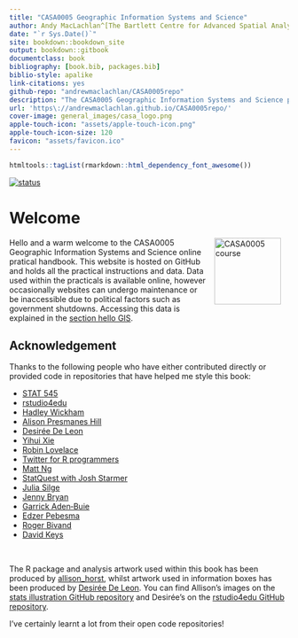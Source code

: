 ```yaml
--- 
title: "CASA0005 Geographic Information Systems and Science"
author: Andy MacLachlan^[The Bartlett Centre for Advanced Spatial Analysis, https://twitter.com/andymaclachlan] and Adam Dennett^[The Bartlett Centre for Advanced Spatial Analysis, https://twitter.com/adam_dennett]
date: "`r Sys.Date()`"
site: bookdown::bookdown_site
output: bookdown::gitbook
documentclass: book
bibliography: [book.bib, packages.bib]
biblio-style: apalike
link-citations: yes
github-repo: "andrewmaclachlan/CASA0005repo"
description: "The CASA0005 Geographic Information Systems and Science practical book"
url: 'https\://andrewmaclachlan.github.io/CASA0005repo/'
cover-image: general_images/casa_logo.png
apple-touch-icon: "assets/apple-touch-icon.png"
apple-touch-icon-size: 120
favicon: "assets/favicon.ico"
---
```


```r
htmltools::tagList(rmarkdown::html_dependency_font_awesome())
```

[![status](https://jose.theoj.org/papers/a05734775775d1ef968e582ce9a7cb17/status.svg)](https://jose.theoj.org/papers/a05734775775d1ef968e582ce9a7cb17)


# Welcome {-}

Hello <a href="https://www.ucl.ac.uk/bartlett/casa/"><img src="general_images/casa_logo.jpg" width="120" alt="CASA0005 course" align="right" style="margin: 0 1em 0 1em" /></a> and a warm welcome to the CASA0005 Geographic Information Systems and Science online pratical handbook. This website is hosted on GitHub and holds all the practical instructions and data. Data used within the practicals is available online, however occasionally websites can undergo maintenance or be inaccessible due to political factors such as government shutdowns. Accessing this data is explained in the [section hello GIS](#Hello GIS).

## Acknowledgement {-}

Thanks to the following people who have either contributed directly or provided code in repositories that have helped me style this book:

<div class="col2">

* [STAT 545](https://stat545.com/index.html#other-contributors)
* [rstudio4edu](https://rstudio4edu.github.io/rstudio4edu-book/)
* [Hadley Wickham](https://twitter.com/hadleywickham)
* [Alison Presmanes Hill](https://twitter.com/apreshill)
* [Desirée De Leon](https://twitter.com/dcossyle)
* [Yihui Xie](https://twitter.com/xieyihui)
* [Robin Lovelace](https://twitter.com/robinlovelace)
* [Twitter for R programmers](https://www.t4rstats.com/index.html)
* [Matt Ng](https://twitter.com/mattnkm)
* [StatQuest with Josh Starmer](https://www.youtube.com/channel/UCtYLUTtgS3k1Fg4y5tAhLbw)
* [Julia Silge](https://twitter.com/juliasilge)
* [Jenny Bryan](https://twitter.com/JennyBryan)
* [Garrick Aden‑Buie](https://twitter.com/grrrck)
* [Edzer Pebesma](https://twitter.com/edzerpebesma?lang=en)
* [Roger Bivand](https://twitter.com/RogerBivand)
* [David Keys](https://twitter.com/dgkeyes)
</div><br/>

The R package and analysis artwork used within this book has been produced by [allison_horst](https://twitter.com/allison_horst), whilst artwork used in information boxes has been produced by [Desirée De Leon](https://twitter.com/dcossyle). You can find Allison's images on the [stats illustration GitHub repository](https://github.com/allisonhorst/stats-illustrations) and Desirée's on the [rstudio4edu GitHub repository](https://github.com/rstudio4edu/rmd4edu).

I've certainly learnt a lot from their open code repositories!
